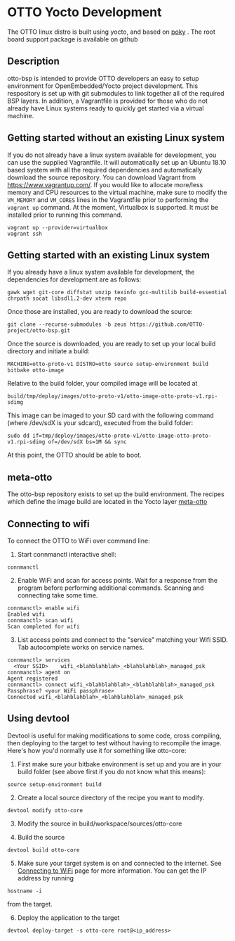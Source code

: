 # OTTO Yocto Development

The OTTO linux distro is built using yocto, and based on [poky](https://www.yoctoproject.org/software-item/poky/) . The root board support package is available on github [](https://github.com/otto-project/otto-bsp)

## Description
otto-bsp is intended to provide OTTO developers an easy to setup environment for OpenEmbedded/Yocto project development. This respository is set up with git submodules to link together all of the required BSP layers. In addition, a Vagrantfile is provided for those who do not already have Linux systems ready to quickly get started via a virtual machine.

## Getting started without an existing Linux system
If you do not already have a linux system available for development, you can use the supplied Vagrantfile. It will automatically set up an Ubuntu 18.10 based system with all the required dependencies and automatically download the source repository. You can download Vagrant from https://www.vagrantup.com/. If you would like to allocate more/less memory and CPU resources to the virtual machine, make sure to modify the `VM_MEMORY` and `VM_CORES` lines in the Vagrantfile prior to performing the `vagrant up` command.
At the moment, Virtualbox is supported. It must be installed prior to running this command.
```
vagrant up --provider=virtualbox
vagrant ssh
```

## Getting started with an existing Linux system
If you already have a linux system available for development, the dependencies for development are as follows:
```
gawk wget git-core diffstat unzip texinfo gcc-multilib build-essential chrpath socat libsdl1.2-dev xterm repo
```

Once those are installed, you are ready to download the source:
```
git clone --recurse-submodules -b zeus https://github.com/OTTO-project/otto-bsp.git
```

Once the source is downloaded, you are ready to set up your local build directory and initiate a build:
```
MACHINE=otto-proto-v1 DISTRO=otto source setup-environment build
bitbake otto-image
```
Relative to the build folder, your compiled image will be located at
```
build/tmp/deploy/images/otto-proto-v1/otto-image-otto-proto-v1.rpi-sdimg
```
This image can be imaged to your SD card with the following command (where /dev/sdX is your sdcard), executed from the build folder:
```
sudo dd if=tmp/deploy/images/otto-proto-v1/otto-image-otto-proto-v1.rpi-sdimg of=/dev/sdX bs=1M && sync
```

At this point, the OTTO should be able to boot.

## meta-otto

The otto-bsp repository exists to set up the build environment. The recipes which define the image build are located in the Yocto layer [meta-otto](https://github.com/otto-project/meta-otto)


## Connecting to wifi

To connect the OTTO to WiFi over command line:

1. Start connmanctl interactive shell:

```
connmanctl
```

2. Enable WiFi and scan for access points. Wait for a response from the program before performing additional commands. Scanning and connecting take some time.

```
connmanctl> enable wifi
Enabled wifi
connmanctl> scan wifi
Scan completed for wifi
```

3. List access points and connect to the "service" matching your Wifi SSID. Tab autocomplete works on service names.

```
connmanctl> services
  <Your SSID>    wifi_<blahblahblah>_<blahblahblah>_managed_psk
connmanctl> agent on
Agent registered
connmanctl> connect wifi_<blahblahblah>_<blahblahblah>_managed_psk
Passphrase? <your WiFi passphrase>
Connected wifi_<blahblahblah>_<blahblahblah>_managed_psk
```


## Using devtool

Devtool is useful for making modifications to some code, cross compiling, then deploying to the target to test without having to recompile the image. Here's how you'd normally use it for something like otto-core:

1. First make sure your bitbake environment is set up and you are in your build folder (see above first if you do not know what this means):
```
source setup-environment build
```

2. Create a local source directory of the recipe you want to modify.
```
devtool modify otto-core
```

3. Modify the source in build/workspace/sources/otto-core

4. Build the source
```
devtool build otto-core
```
5. Make sure your target system is on and connected to the internet. See [Connecting to WiFi](#connecting-to-wifi) page for more information. You can get the IP address by running
```
hostname -i
```
from the target.

6. Deploy the application to the target
```
devtool deploy-target -s otto-core root@<ip_address>
``` 
